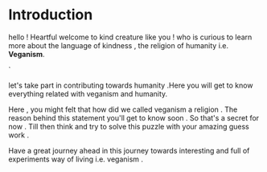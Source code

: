 


# Introduction 
 
 hello ! Heartful welcome to kind creature like you ! who is curious to learn more about the language of kindness , the religion of humanity i.e.	 **Veganism**. 
 
 
`


  





let's take part in contributing towards humanity .Here you will get to know everything related with veganism and humanity. 
 
 Here   ,   you   might   felt   that   how   did   we   called   veganism   a   religion    .  The   reason   behind   this   statement   you'll   get   to   know   soon   .   So   that's   a   secret   for   now   .  Till   then   think   and   try   to   solve   this   puzzle   with   your   amazing   guess   work .

 Have   a   great   journey   ahead   in   this   journey   towards   interesting  and   full   of   experiments   way   of    living   i.e. veganism .


  


 









